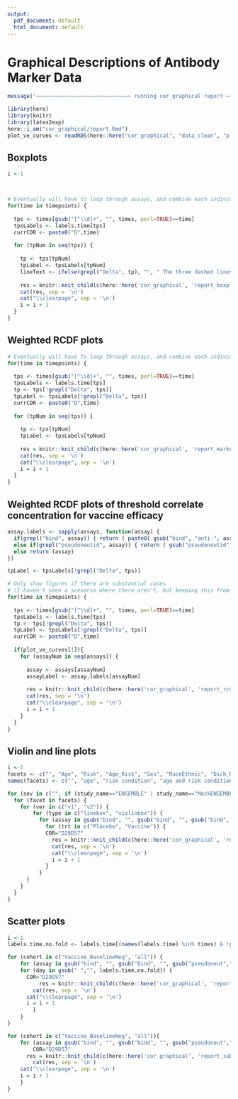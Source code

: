 ```yaml
---
output:
  pdf_document: default
  html_document: default
---
```

#  Graphical Descriptions of Antibody Marker Data {#ab-grapical}

```r
message("~~~~~~~~~~~~~~~~~~~~~~~~~~~~~~ running cor_graphical report ~~~~~~~~~~~~~~~~~~~~~~~~~~~~")
```


```r
library(here)
library(knitr)
library(latex2exp)
here::i_am("cor_graphical/report.Rmd")
plot_ve_curves <- readRDS(here::here("cor_graphical", "data_clean", "plot_ve_curves.rds"))
```

## Boxplots

```r
i <-1



# Eventually will have to loop through assays, and combine each individual assay's boxplots into one figure
for(time in timepoints) {
  
  tps <- times[gsub("[^\\d]+", "", times, perl=TRUE)==time]
  tpsLabels <- labels.time[tps]
  currCOR <- paste0("D",time)
  
  for (tpNum in seq(tps)) {
    
    tp <- tps[tpNum]
    tpLabel <- tpsLabels[tpNum]
    lineText <- ifelse(grepl("Delta", tp), "", " The three dashed lines in each figure are ULOQ, LLOQ, and LLOD, from top to bottom respectively.")
    
    res = knitr::knit_child(c(here::here('cor_graphical', 'report_boxplots.Rmd')), quiet = TRUE)
    cat(res, sep = '\n')
    cat("\\clearpage", sep = '\n')
    i = i + 1
  }
}

```


## Weighted RCDF plots

```r

# Eventually will have to loop through assays, and combine each individual assay's RCDFs into one figure
for(time in timepoints) {
  
  tps <- times[gsub("[^\\d]+", "", times, perl=TRUE)==time]
  tpsLabels <- labels.time[tps]
  tp <- tps[!grepl("Delta", tps)]
  tpLabel <- tpsLabels[!grepl("Delta", tps)]
  currCOR <- paste0("D",time)
  
  for (tpNum in seq(tps)) {
    
    tp <- tps[tpNum]
    tpLabel <- tpsLabels[tpNum]
    
    res = knitr::knit_child(c(here::here('cor_graphical', 'report_marker_rcdf.Rmd')), quiet = TRUE)
    cat(res, sep = '\n')
    cat("\\clearpage", sep = '\n')
    i = i + 1
  }
}

```


## Weighted RCDF plots of threshold correlate concentration for vaccine efficacy

```r

assay.labels <- sapply(assays, function(assay) {
  if(grepl("bind", assay)) { return ( paste0( gsub("bind", "anti-", assay), " binding Ab") ) } 
  else if(grepl("pseudoneutid", assay)) { return ( gsub("pseudoneutid", "PsV-nAb ID", assay) ) } 
  else return (assay)
})

tpLabel <- tpsLabels[!grepl("Delta", tps)]

# Only show figures if there are substantial cases
# (I haven't seen a scenario where there aren't, but keeping this from Kendrick)
for(time in timepoints) {
  
  tps <- times[gsub("[^\\d]+", "", times, perl=TRUE)==time]
  tpsLabels <- labels.time[tps]
  tp <- tps[!grepl("Delta", tps)]
  tpLabel <- tpsLabels[!grepl("Delta", tps)]
  currCOR <- paste0("D",time)
  
  if(plot_ve_curves[1]){
    for (assayNum in seq(assays)) {
      
      assay <- assays[assayNum]
      assayLabel <- assay.labels[assayNum]
      
      res = knitr::knit_child(c(here::here('cor_graphical', 'report_rcdf.Rmd')), quiet = TRUE)
      cat(res, sep = '\n')
      cat("\\clearpage", sep = '\n')
      i = i + 1
    }
  }
}

```


<!-- ## Spaghetti plots -->

<!-- ```{r, fig.cap = "Spaghetti Plots of Marker Trajectory: vaccine arm"} -->
<!-- include_graphics(here("cor_graphical", "figs", paste0("spaghetti_plot_trt_", study_name, ".png"))) -->
<!-- ``` -->


\clearpage
## Violin and line plots

```r
i <-1
facets <- c("", "Age", "Risk", "Age_Risk", "Sex", "RaceEthnic", "Dich_RaceEthnic")
names(facets) <- c("", "age", "risk condition", "age and risk condition", "sex assigned at birth", "race and ethnic group", "dichotomous classification of race and ethnic group")

for (sev in c("", if (study_name=="ENSEMBLE" | study_name=="MockENSEMBLE") "severe")){
  for (facet in facets) {
  	for (ver in c("v1", "v2")) {
  		for (type in c("linebox", "violinbox")) {
  		  for (assay in gsub("bind", "", gsub("bind", "", gsub("bind", "", gsub("pseudoneut","pnAb_", assays))))) {
  		    for (trt in c("Placebo", "Vaccine")) {
            COR="D29D57"
  		      res = knitr::knit_child(c(here::here('cor_graphical', 'report_sub1.Rmd')), quiet = TRUE)
  		      cat(res, sep = '\n')
  		      cat("\\clearpage", sep = '\n')
  		      i = i + 1
  		    }
  		  }
      }
  	}
  }
}

```


## Scatter plots

```r
i <-1
labels.time.no.fold <- labels.time[(names(labels.time) %in% times) & !grepl("fold-rise", labels.time)]

for (cohort in c("Vaccine_BaselineNeg", "all")) {
	for (assay in gsub("bind", "", gsub("bind", "", gsub("pseudoneut","pnAb_", assays)))) {
    for (day in gsub(" ","", labels.time.no.fold)) {
      COR="D29D57"
		  res = knitr::knit_child(c(here::here('cor_graphical', 'report_sub2.Rmd')), quiet = TRUE)
  		cat(res, sep = '\n')
      cat("\\clearpage", sep = '\n')
      i = i + 1
		} 
	}
}

for (cohort in c("Vaccine_BaselineNeg", "all")){
	for (assay in gsub("bind", "", gsub("bind", "", gsub("pseudoneut","pnAb_", assays)))){
		COR="D29D57"
	  res = knitr::knit_child(c(here::here('cor_graphical', 'report_sub3.Rmd')), quiet = TRUE)
		cat(res, sep = '\n')
    cat("\\clearpage", sep = '\n')
    i = i + 1
	}
}
```
